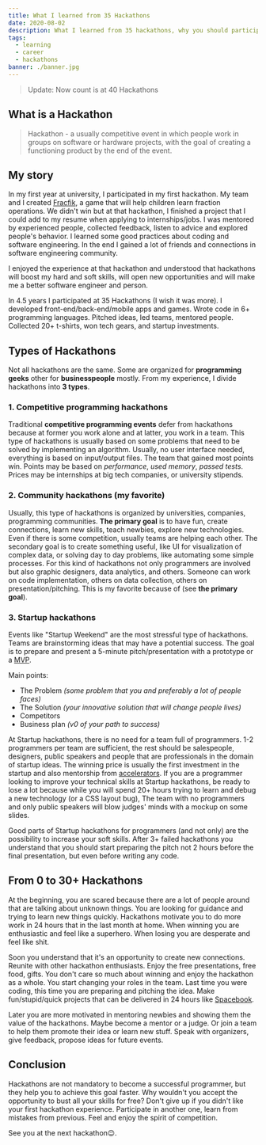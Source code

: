 ```yaml
---
title: What I learned from 35 Hackathons
date: 2020-08-02
description: What I learned from 35 hackathons, why you should participate at hackathons, how to gain experience without a full-time job.
tags:
  - learning
  - career
  - hackathons
banner: ./banner.jpg
---
```


> Update: Now count is at 40 Hackathons

## What is a Hackathon

> Hackathon - a usually competitive event in which people work in groups on software or hardware projects, with the goal of creating a functioning product by the end of the event.


## My story

In my first year at university, I participated in my first hackathon.
My team and I created [Fracfik](https://strdr4605.github.io/fracfik), a game that will help children learn fraction operations.
We didn't win but at that hackathon, I finished a project that I could add to my resume when applying to internships/jobs.
I was mentored by experienced people, collected feedback, listen to advice and explored people's behavior.
I learned some good practices about coding and software engineering.
In the end I gained a lot of friends and connections in software engineering community.

I enjoyed the experience at that hackathon and understood that hackathons will boost my hard and soft skills,
will open new opportunities and will make me a better software engineer and person.

In 4.5 years I participated at 35 Hackathons (I wish it was more).
I developed front-end/back-end/mobile apps and games.
Wrote code in 6+ programming languages.
Pitched ideas, led teams, mentored people.
Collected 20+ t-shirts, won tech gears, and startup investments.

## Types of Hackathons

Not all hackathons are the same. Some are organized for **programming geeks** other for **businesspeople** mostly.
From my experience, I divide hackathons into **3 types**.

### 1. Competitive programming hackathons

Traditional **competitive programming events** defer from hackathons because at former you work alone and at latter, you work in a team.
This type of hackathons is usually based on some problems that need to be solved by implementing an algorithm.
Usually, no user interface needed, everything is based on input/output files. The team that gained most points win.
Points may be based on _performance_, _used memory_, _passed tests_. Prices may be internships at big tech companies, or university stipends.

### 2. Community hackathons (my favorite)

Usually, this type of hackathons is organized by universities, companies, programming communities.
**The primary goal** is to have fun, create connections, learn new skills, teach newbies, explore new technologies.
Even if there is some competition, usually teams are helping each other.
The secondary goal is to create something useful, like UI for visualization of complex data, or solving day to day problems,
like automating some simple processes. For this kind of hackathons not only programmers are involved but also graphic designers,
data analytics, and others. Someone can work on code implementation, others on data collection, others on presentation/pitching.
This is my favorite because of (see **the primary goal**).

### 3. Startup hackathons

Events like "Startup Weekend" are the most stressful type of hackathons.
Teams are brainstorming ideas that may have a potential success.
The goal is to prepare and present a 5-minute pitch/presentation with a prototype or a [MVP](https://en.wikipedia.org/wiki/Minimum_viable_product).

Main points:
- The Problem _(some problem that you and preferably a lot of people faces)_
- The Solution _(your innovative solution that will change people lives)_
- Competitors
- Business plan _(v0 of your path to success)_

At Startup hackathons, there is no need for a team full of programmers.
1-2 programmers per team are sufficient, the rest should be salespeople, designers, public speakers
and people that are professionals in the domain of startup ideas.
The winning price is usually the first investment in the startup and also mentorship from [accelerators](https://en.wikipedia.org/wiki/Startup_accelerator).
If you are a programmer looking to improve your technical skills at Startup hackathons,
be ready to lose a lot because while you will spend 20+ hours trying to learn and debug a new technology (or a CSS layout bug),
The team with no programmers and only public speakers will blow judges' minds with a mockup on some slides.

Good parts of Startup hackathons for programmers (and not only) are the possibility to increase your soft skills.
After 3+ failed hackathons you understand that you should start preparing the pitch not 2 hours before the final presentation,
but even before writing any code.

## From 0 to 30+ Hackathons

At the beginning, you are scared because there are a lot of people around that are talking about unknown things.
You are looking for guidance and trying to learn new things quickly.
Hackathons motivate you to do more work in 24 hours that in the last month at home.
When winning you are enthusiastic and feel like a superhero. When losing you are desperate and feel like shit.

Soon you understand that it's an opportunity to create new connections. Reunite with other hackathon enthusiasts.
Enjoy the free presentations, free food, gifts. You don't care so much about winning and enjoy the hackathon as a whole.
You start changing your roles in the team. Last time you were coding, this time you are preparing and pitching the idea.
Make fun/stupid/quick projects that can be delivered in 24 hours like [Spacebook](https://tum-faf.github.io/spacebook/).

Later you are more motivated in mentoring newbies and showing them the value of the hackathons. Maybe become a mentor or a judge.
Or join a team to help them promote their idea or learn new stuff.
Speak with organizers, give feedback, propose ideas for future events.

## Conclusion

Hackathons are not mandatory to become a successful programmer, but they help you to achieve this goal faster.
Why wouldn't you accept the opportunity to bust all your skills for free? Don't give up if you didn't like your first hackathon experience.
Participate in another one, learn from mistakes from previous. Feel and enjoy the spirit of competition.

See you at the next hackathon😉.
